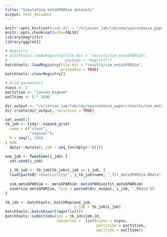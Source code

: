 ```yaml
---
title: "Simulating metaSPARSim datasets"
output: html_document
---
```


```r
knitr::opts_knit$set(root.dir = "/n/janson_lab/lab/sma/sparsedossa_paper/")
knitr::opts_chunk$set(echo=FALSE)
library(magrittr)
library(ggplot2)
```

```r
# Registry
# batchtools::makeRegistry(file.dir = "results/sim_metaSPARSim",
#                          package = "magrittr")
batchtools::loadRegistry(file.dir = "results/sim_metaSPARSim", 
                         writeable = TRUE)
batchtools::clearRegistry()

# Grid parameters
ncpus <- 1
partition <- "janson_bigmem"
walltime <- 5 * 3600

dir_output <- "/n/janson_lab/lab/sma/sparsedossa_paper/results/sim_metaSPARSim/"
dir.create(dir_output, recursive = TRUE)
```

```r
set.seed(1)
tb_job <- tidyr::expand_grid(
  name = c("stool",
           "vaginal"),
  R = seq(1, 100)
) %>% 
  dplyr::mutate(i_job = seq_len(dplyr::n()))
```

```r
one_job <- function(i_job) {
  set.seed(i_job)
  
  i_tb_job <- tb_job[tb_job$i_job == i_job, ]
  load(paste0("results/fits/", i_tb_job$name, "_fit_metaSPARSim.RData"))
  
  sim_metaSPARSim <- metaSPARSim::metaSPARSim(fit_metaSPARSim)
  save(sim_metaSPARSim, file = paste0(dir_output, i_job, ".RData"))
}
```

```r
tb_ids <- batchtools::batchMap(one_job,
                               i_job = tb_job$i_job)
batchtools::batchExport(mget(ls()))
batchtools::submitJobs(ids = tb_ids$job.id,
                       resources =  list(ncpus = ncpus, 
                                         partition = partition, 
                                         walltime = walltime))
```